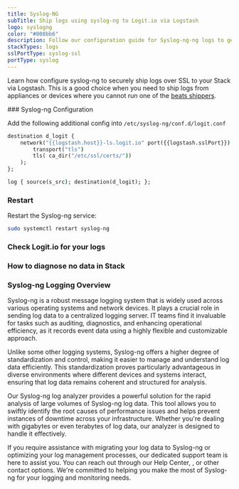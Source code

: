 ```yaml
---
title: Syslog-NG
subTitle: Ship logs using syslog-ng to Logit.io via Logstash
logo: syslogng
color: "#008bb6"
description: Follow our configuration guide for Syslog-ng-ng logs to get started centralising your data using the ELK Stack.
stackTypes: logs
sslPortType: syslog-ssl
portType: syslog
---
```


Learn how configure syslog-ng to securely ship logs over SSL to your 
Stack via Logstash. This is a good choice when you need to ship logs from 
appliances or devices where you cannot run one of the [beats shippers](/sources/search?f=shippers).

<Steps>
  ### Syslog-ng Configuration

  Add the following additional config into `/etc/syslog-ng/conf.d/logit.conf`

  ```cmd copy
  destination d_logit {
      network("{{logstash.host}}-ls.logit.io" port({{logstash.sslPort}})
          transport("tls")
          tls( ca_dir("/etc/ssl/certs/"))
      );
  };

  log { source(s_src); destination(d_logit); };
  ```

  ### Restart

  Restart the Syslog-ng service:

  ```bash copy
  sudo systemctl restart syslog-ng
  ```

  ### Check Logit.io for your logs

  <LaunchStack utmMedium="logs" utmCampaign="syslog" source="syslog_ng" />

  ### How to diagnose no data in Stack

  <DiagnoseNoData />

</Steps>

### Syslog-ng Logging Overview

Syslog-ng is a robust message logging system that is widely used across various operating systems and network devices. It plays a crucial role in sending log 
data to a centralized logging server. IT teams find it invaluable for tasks such as auditing, diagnostics, and enhancing operational efficiency, as it 
records event data using a highly flexible and customizable approach.

Unlike some other logging systems, Syslog-ng offers a higher degree of standardization and control, making it easier to manage and understand log data efficiently. 
This standardization proves particularly advantageous in diverse environments where different devices and systems interact, ensuring that log data remains 
coherent and structured for analysis.

Our Syslog-ng log analyzer provides a powerful solution for the rapid analysis of large volumes of Syslog-ng log data. This tool allows you to swiftly identify 
the root causes of performance issues and helps prevent instances of downtime across your infrastructure. Whether you're dealing with gigabytes or even terabytes 
of log data, our analyzer is designed to handle it effectively.

If you require assistance with migrating your log data to Syslog-ng or optimizing your log management processes, our dedicated support team is here to assist 
you. You can reach out through our Help Center, <IntercomButton text="via live chat" />, or other contact options. We're committed to 
helping you make the most of Syslog-ng for your logging and monitoring needs.


